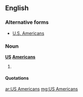 ==English==

===Alternative forms===
* [[U.S. Americans]]

===Noun===
'''[[US]] [[Americans]]'''

# {{plural of|US American}}

====Quotations====
{{seeCites}}

[[ar:US Americans]]
[[mg:US Americans]]